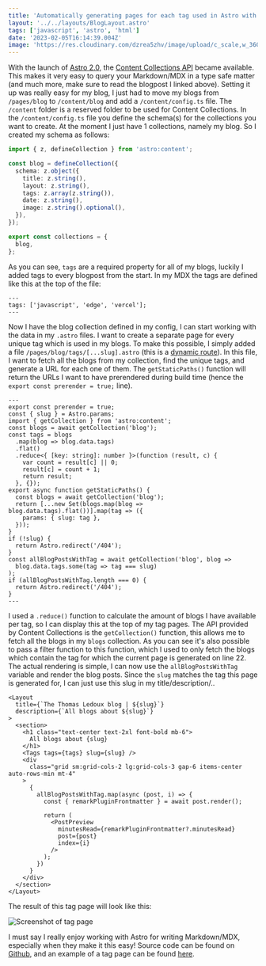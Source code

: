 ```yaml
---
title: 'Automatically generating pages for each tag used in Astro with MDX'
layout: '../../layouts/BlogLayout.astro'
tags: ['javascript', 'astro', 'html']
date: '2023-02-05T16:14:39.004Z'
image: 'https://res.cloudinary.com/dzrea5zhv/image/upload/c_scale,w_360/f_auto/v1675610908/photo-1513407135356-a5276958b57e_zinlgl.jpg'
---
```


With the launch of [Astro 2.0](https://astro.build/blog/astro-2/), the [Content Collections API](https://astro.build/blog/introducing-content-collections/) became available.
This makes it very easy to query your Markdown/MDX in a type safe matter (and much more, make sure to read the blogpost I linked above).
Setting it up was really easy for my blog, I just had to move my blogs from `/pages/blog` to `/content/blog` and add a `/content/config.ts` file.
The `/content` folder is a reserved folder to be used for Content Collections.
In the `/content/config.ts` file you define the schema(s) for the collections you want to create.
At the moment I just have 1 collections, namely my blog.
So I created my schema as follows:

```typescript
import { z, defineCollection } from 'astro:content';

const blog = defineCollection({
  schema: z.object({
    title: z.string(),
    layout: z.string(),
    tags: z.array(z.string()),
    date: z.string(),
    image: z.string().optional(),
  }),
});

export const collections = {
  blog,
};
```

As you can see, `tags` are a required property for all of my blogs, luckily I added tags to every blogpost from the start.
In my MDX the tags are defined like this at the top of the file:

```astro
---
tags: ['javascript', 'edge', 'vercel'];
---
```

Now I have the blog collection defined in my config, I can start working with the data in my `.astro` files.
I want to create a separate page for every unique tag which is used in my blogs.
To make this possible, I simply added a file `/pages/blog/tags/[...slug].astro` (this is a [dynamic route](https://docs.astro.build/en/core-concepts/routing/#static-ssg-mode)).
In this file, I want to fetch all the blogs from my collection, find the unique tags, and generate a URL for each one of them.
The `getStaticPaths()` function will return the URLs I want to have prerendered during build time (hence the `export const prerender = true;` line).

```astro
---
export const prerender = true;
const { slug } = Astro.params;
import { getCollection } from 'astro:content';
const blogs = await getCollection('blog');
const tags = blogs
  .map(blog => blog.data.tags)
  .flat()
  .reduce<{ [key: string]: number }>(function (result, c) {
    var count = result[c] || 0;
    result[c] = count + 1;
    return result;
  }, {});
export async function getStaticPaths() {
  const blogs = await getCollection('blog');
  return [...new Set(blogs.map(blog => blog.data.tags).flat())].map(tag => ({
    params: { slug: tag },
  }));
}
if (!slug) {
  return Astro.redirect('/404');
}
const allBlogPostsWithTag = await getCollection('blog', blog =>
  blog.data.tags.some(tag => tag === slug)
);
if (allBlogPostsWithTag.length === 0) {
  return Astro.redirect('/404');
}
---
```

I used a `.reduce()` function to calculate the amount of blogs I have available per tag, so I can display this at the top of my tag pages.
The API provided by Content Collections is the `getCollection()` function, this allows me to fetch all the blogs in my `blogs` collection. As you can see it's also possible to pass a filter function to this function, which I used to only fetch the blogs which contain the tag for which the current page is generated on line 22.
The actual rendering is simple, I can now use the `allBlogPostsWithTag` variable and render the blog posts.
Since the `slug` matches the tag this page is generated for, I can just use this slug in my title/description/..

```astro
<Layout
  title={`The Thomas Ledoux blog | ${slug}`}
  description={`All blogs about ${slug}`}
>
  <section>
    <h1 class="text-center text-2xl font-bold mb-6">
      All blogs about {slug}
    </h1>
    <Tags tags={tags} slug={slug} />
    <div
      class="grid sm:grid-cols-2 lg:grid-cols-3 gap-6 items-center auto-rows-min mt-4"
    >
      {
        allBlogPostsWithTag.map(async (post, i) => {
          const { remarkPluginFrontmatter } = await post.render();

          return (
            <PostPreview
              minutesRead={remarkPluginFrontmatter?.minutesRead}
              post={post}
              index={i}
            />
          );
        })
      }
    </div>
  </section>
</Layout>
```

The result of this tag page will look like this:

<img
  src="https://res.cloudinary.com/dzrea5zhv/image/upload/f_auto/v1675612484/Screenshot_2023-02-05_at_16.51.52_jzft4a.png"
  alt="Screenshot of tag page"
/>

I must say I really enjoy working with Astro for writing Markdown/MDX, especially when they make it this easy!
Source code can be found on [Github](https://github.com/thomasledoux1/website-thomas-astro), and an example of a tag page can be found [here](https://www.thomasledoux.be/blog/tags/javascript).
